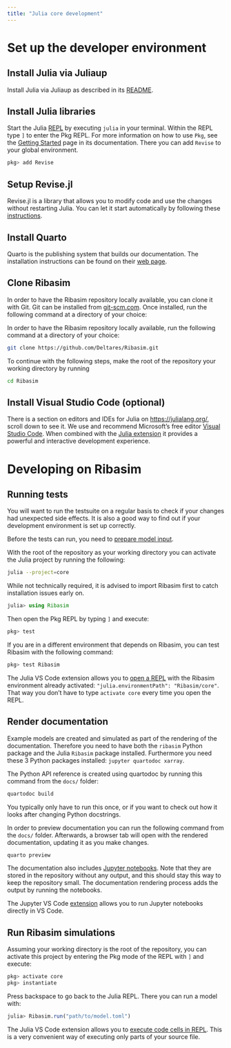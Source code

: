 ```yaml
---
title: "Julia core development"
---
```


# Set up the developer environment

## Install Julia via Juliaup

Install Julia via Juliaup as described in its [README](https://github.com/JuliaLang/juliaup#installation).

## Install Julia libraries

Start the Julia [REPL](https://en.wikipedia.org/wiki/Read%E2%80%93eval%E2%80%93print_loop) by executing `julia` in your terminal.
Within the REPL type `]` to enter the Pkg REPL.
For more information on how to use `Pkg`, see the [Getting Started](https://pkgdocs.julialang.org/v1/getting-started/) page in its documentation.
There you can add `Revise` to your global environment.

```julia
pkg> add Revise
```

## Setup Revise.jl

Revise.jl is a library that allows you to modify code and use the changes without restarting Julia.
You can let it start automatically by following these [instructions](https://timholy.github.io/Revise.jl/stable/config/#Using-Revise-by-default-1).

## Install Quarto

Quarto is the publishing system that builds our documentation.
The installation instructions can be found on their [web page](https://quarto.org/docs/get-started/).

## Clone Ribasim

In order to have the Ribasim repository locally available, you can clone it with Git.
Git can be installed from [git-scm.com](https://git-scm.com/downloads).
Once installed, run the following command at a directory of your choice:

In order to have the Ribasim repository locally available, run the following command at a directory of your choice:

```bash
git clone https://github.com/Deltares/Ribasim.git
```

To continue with the following steps, make the root of the repository your working directory by running

```bash
cd Ribasim
```

## Install Visual Studio Code (optional)

There is a section on editors and IDEs for Julia on <https://julialang.org/>, scroll down to see it.
We use and recommend Microsoft's free editor [Visual Studio Code](https://code.visualstudio.com/).
When combined with the [Julia extension](https://www.julia-vscode.org/) it provides a powerful and interactive development experience.



# Developing on Ribasim

## Running tests {#sec-test}

You will want to run the testsuite on a regular basis to check if your changes had unexpected side effects.
It is also a good way to find out if your development environment is set up correctly.

Before the tests can run, you need to [prepare model input](./python.qmd#prepare-model-input).

With the root of the repository as your working directory you can activate the Julia project by running the following:

```bash
julia --project=core
```

While not technically required, it is advised to import Ribasim first to catch installation issues early on.

```julia
julia> using Ribasim
```

Then open the Pkg REPL by typing `]` and execute:

```julia
pkg> test
```

If you are in a different environment that depends on Ribasim, you can test Ribasim with the following command:

```julia
pkg> test Ribasim
```

:::{.callout-tip}
The Julia VS Code extension allows you to [open a REPL](https://www.julia-vscode.org/docs/stable/userguide/runningcode/#The-Julia-REPL) with the Ribasim environment already activated: `"julia.environmentPath": "Ribasim/core"`.
That way you don't have to type `activate core` every time you open the REPL.
:::

## Render documentation

Example models are created and simulated as part of the rendering of the documentation.
Therefore you need to have both the `ribasim` Python package and the Julia `Ribasim` package
installed. Furthermore you need these 3 Python packages installed: `jupyter quartodoc xarray`.

The Python API reference is created using quartodoc by running this command from the `docs/`
folder:

```bash
quartodoc build
```

You typically only have to run this once, or if you want to check out how it looks after
changing Python docstrings.

In order to preview documentation you can run the following command from the `docs/` folder.
Afterwards, a browser tab will open with the rendered documentation, updating it as you
make changes.

```bash
quarto preview
```

The documentation also includes [Jupyter notebooks](https://jupyter.org/).
Note that they are stored in the repository without any output, and this should stay
this way to keep the repository small. The documentation rendering process adds the output
by running the notebooks.

:::{.callout-tip}
The Jupyter VS Code [extension](https://marketplace.visualstudio.com/items?itemName=ms-toolsai.jupyter) allows you to run Jupyter notebooks directly in VS Code.
:::

## Run Ribasim simulations

Assuming your working directory is the root of the repository,
you can activate this project by entering the Pkg mode of the REPL with `]` and execute:

```julia
pkg> activate core
pkg> instantiate
```

Press backspace to go back to the Julia REPL.
There you can run a model with:
```julia
julia> Ribasim.run("path/to/model.toml")
```

:::{.callout-tip}
The Julia VS Code extension allows you to [execute code cells in REPL](https://www.julia-vscode.org/docs/stable/userguide/runningcode/#Running-code-in-the-Julia-REPL).
This is a very convenient way of executing only parts of your source file.
:::
